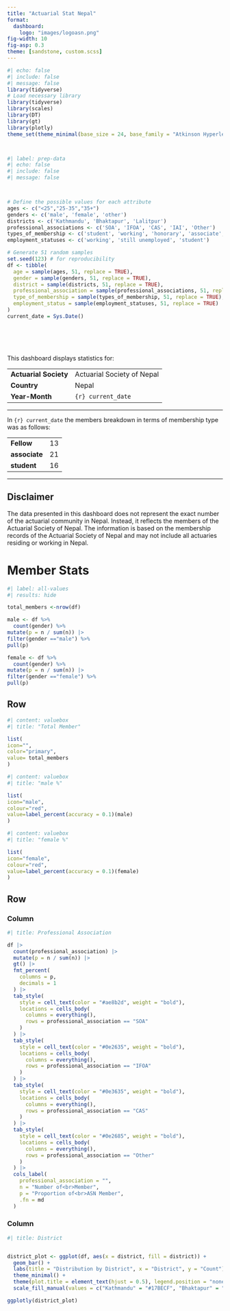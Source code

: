 ```yaml
---
title: "Actuarial Stat Nepal"
format: 
  dashboard:
    logo: "images/logoasn.png" 
fig-width: 10
fig-asp: 0.3
theme: [sandstone, custom.scss]
---
```


```r
#| echo: false
#| include: false
#| message: false
library(tidyverse)
# Load necessary library
library(tidyverse)
library(scales)
library(DT)
library(gt)
library(plotly)
theme_set(theme_minimal(base_size = 24, base_family = "Atkinson Hyperlegible"))




```

```r


#| label: prep-data
#| echo: false
#| include: false
#| message: false



# Define the possible values for each attribute
ages <- c("<25","25-35","35+")
genders <- c('male', 'female', 'other')
districts <- c('Kathmandu', 'Bhaktapur', 'Lalitpur')
professional_associations <- c('SOA', 'IFOA', 'CAS', 'IAI', 'Other')
types_of_membership <- c('student', 'working', 'honorary', 'associate', 'fellow')
employment_statuses <- c('working', 'still unemployed', 'student')

# Generate 51 random samples
set.seed(123) # for reproducibility
df <- tibble(
  age = sample(ages, 51, replace = TRUE),
  gender = sample(genders, 51, replace = TRUE),
  district = sample(districts, 51, replace = TRUE),
  professional_association = sample(professional_associations, 51, replace = TRUE),
  type_of_membership = sample(types_of_membership, 51, replace = TRUE),
  employment_status = sample(employment_statuses, 51, replace = TRUE)
)
current_date = Sys.Date()





```

#  {.sidebar}

This dashboard displays statistics for: 

|                      |                            |
|----------------------|----------------------------|
| **Actuarial Society** | Actuarial Society of Nepal |
| **Country**          | Nepal                      |
| **Year-Month**       | `{r} current_date`           |

------------------------------------------------------------------------


In `{r} current_date` the members breakdown in terms of membership type was as follows:

|                          |     |
|--------------------------|-----|
| **Fellow** |  13 |
| **associate**            |  21 |
| **student**               |  16 |

------------------------------------------------------------------------
::: {.callout-note collapse="true"}
## Disclaimer

The data presented in this dashboard does not represent the exact number of the actuarial community in Nepal. Instead, it reflects the members of the Actuarial Society of Nepal. The information is based on the membership records of the Actuarial Society of Nepal and may not include all actuaries residing or working in Nepal.
:::





# Member Stats



```r
#| label: all-values
#| results: hide

total_members <-nrow(df)

male <- df %>%
  count(gender) %>%
mutate(p = n / sum(n)) |>
filter(gender =="male") %>%
pull(p)

female <- df %>%
  count(gender) %>%
mutate(p = n / sum(n)) |>
filter(gender =="female") %>%
pull(p)


```

## Row {height="30%"}

```r
#| content: valuebox
#| title: "Total Member"

list(
icon="",
color="primary",
value= total_members
)


```

```r
#| content: valuebox
#| title: "male %"

list(
icon="male",
colour="red",
value=label_percent(accuracy = 0.1)(male)
)

```

```r
#| content: valuebox
#| title: "female %"

list(
icon="female",
colour="red",
value=label_percent(accuracy = 0.1)(female)
)

```



## Row {height="70%"}

### Column {width="60%"}



```r
#| title: Professional Association

df |>
  count(professional_association) |>
  mutate(p = n / sum(n)) |>
  gt() |>
  fmt_percent(
    columns = p,
    decimals = 1
  ) |>
  tab_style(
    style = cell_text(color = "#ae8b2d", weight = "bold"),
    locations = cells_body(
      columns = everything(),
      rows = professional_association == "SOA"
    )
  ) |>
  tab_style(
    style = cell_text(color = "#0e2635", weight = "bold"),
    locations = cells_body(
      columns = everything(),
      rows = professional_association == "IFOA"
    )
  ) |>
  tab_style(
    style = cell_text(color = "#0e3635", weight = "bold"),
    locations = cells_body(
      columns = everything(),
      rows = professional_association == "CAS"
    )
  ) |>
  tab_style(
    style = cell_text(color = "#0e2685", weight = "bold"),
    locations = cells_body(
      columns = everything(),
      rows = professional_association == "Other"
    )
  ) |>
  cols_label(
    professional_association = "",
    n = "Number of<br>Member",
    p = "Proportion of<br>ASN Member",
    .fn = md
  )
```

### Column {width="40%"}

```r
#| title: District 


district_plot <- ggplot(df, aes(x = district, fill = district)) +
  geom_bar() +
  labs(title = "Distribution by District", x = "District", y = "Count") +
  theme_minimal() +
  theme(plot.title = element_text(hjust = 0.5), legend.position = "none") +
  scale_fill_manual(values = c("Kathmandu" = "#17BECF", "Bhaktapur" = "#BCBD22", "Lalitpur" = "#7F7F7F"))

ggplotly(district_plot)
```

